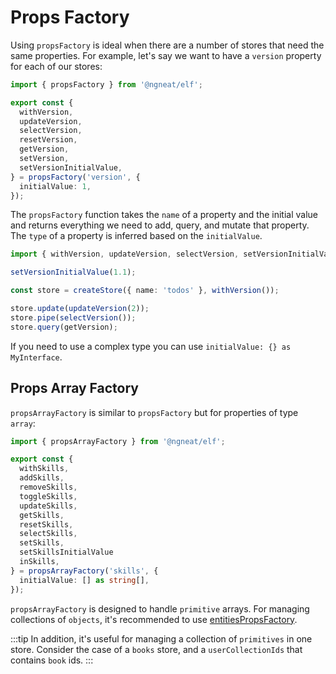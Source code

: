 # Props Factory

Using `propsFactory` is ideal when there are a number of stores that need the same properties. For example, let's say we want to have a `version` property for each of our stores:

```ts title="store-props.ts"
import { propsFactory } from '@ngneat/elf';

export const {
  withVersion,
  updateVersion,
  selectVersion,
  resetVersion,
  getVersion,
  setVersion,
  setVersionInitialValue,
} = propsFactory('version', {
  initialValue: 1,
});
```

The `propsFactory` function takes the `name` of a property and the initial value and returns everything we need to add, query, and mutate that property. The `type` of a property is inferred based on the `initialValue`.

```ts title="todos.repository.ts"
import { withVersion, updateVersion, selectVersion, setVersionInitialValue } from '@app/store-props.ts';

setVersionInitialValue(1.1);

const store = createStore({ name: 'todos' }, withVersion());

store.update(updateVersion(2));
store.pipe(selectVersion());
store.query(getVersion);
```

If you need to use a complex type you can use `initialValue: {} as MyInterface`.

## Props Array Factory

`propsArrayFactory` is similar to `propsFactory` but for properties of type `array`:

```ts title="store-props.ts"
import { propsArrayFactory } from '@ngneat/elf';

export const {
  withSkills,
  addSkills,
  removeSkills,
  toggleSkills,
  updateSkills,
  getSkills,
  resetSkills,
  selectSkills,
  setSkills,
  setSkillsInitialValue
  inSkills,
} = propsArrayFactory('skills', {
  initialValue: [] as string[],
});
```

`propsArrayFactory` is designed to handle `primitive` arrays. For managing collections of `objects`, it's recommended to use [entitiesPropsFactory](/docs/features/entities/entities-props-factory).

:::tip
In addition, it's useful for managing a collection of `primitives` in one store. Consider the case of a `books` store, and a `userCollectionIds` that contains `book` ids.
:::

